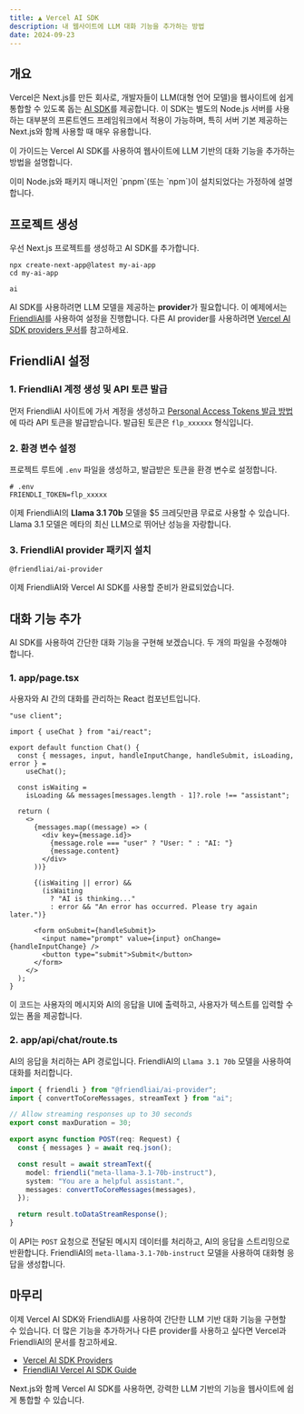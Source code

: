 ```yaml
---
title: ▲ Vercel AI SDK
description: 내 웹사이트에 LLM 대화 기능을 추가하는 방법
date: 2024-09-23
---
```


## 개요

Vercel은 Next.js를 만든 회사로, 개발자들이 LLM(대형 언어 모델)을 웹사이트에 쉽게 통합할 수 있도록 돕는 [AI SDK](https://sdk.vercel.ai/)를 제공합니다.
이 SDK는 별도의 Node.js 서버를 사용하는 대부분의 프론트엔드 프레임워크에서 적용이 가능하며, 특히 서버 기본 제공하는 Next.js와 함께 사용할 때 매우 유용합니다.

이 가이드는 Vercel AI SDK를 사용하여 웹사이트에 LLM 기반의 대화 기능을 추가하는 방법을 설명합니다.

<Callout>
이미 Node.js와 패키지 매니저인 `pnpm`(또는 `npm`)이 설치되었다는 가정하에 설명합니다.
</Callout>

## 프로젝트 생성

우선 Next.js 프로젝트를 생성하고 AI SDK를 추가합니다.

```package-install
npx create-next-app@latest my-ai-app
cd my-ai-app
```

```package-install
ai
```

AI SDK를 사용하려면 LLM 모델을 제공하는 **provider**가 필요합니다.
이 예제에서는 [FriendliAI](https://friendli.ai/)를 사용하여 설정을 진행합니다.
다른 AI provider를 사용하려면 [Vercel AI SDK providers 문서](https://sdk.vercel.ai/providers/ai-sdk-providers)를 참고하세요.

## FriendliAI 설정

### 1. FriendliAI 계정 생성 및 API 토큰 발급

먼저 FriendliAI 사이트에 가서 계정을 생성하고 [Personal Access Tokens 발급 방법](https://docs.friendli.ai/guides/personal_access_tokens)에 따라 API 토큰을 발급받습니다. 발급된 토큰은 `flp_xxxxxx` 형식입니다.

### 2. 환경 변수 설정

프로젝트 루트에 `.env` 파일을 생성하고, 발급받은 토큰을 환경 변수로 설정합니다.

```text title=".env"
# .env
FRIENDLI_TOKEN=flp_xxxxx
```

이제 FriendliAI의 **Llama 3.1 70b** 모델을 $5 크레딧만큼 무료로 사용할 수 있습니다.
Llama 3.1 모델은 메타의 최신 LLM으로 뛰어난 성능을 자랑합니다.

### 3. FriendliAI provider 패키지 설치

```package-install
@friendliai/ai-provider
```

이제 FriendliAI와 Vercel AI SDK를 사용할 준비가 완료되었습니다.

## 대화 기능 추가

AI SDK를 사용하여 간단한 대화 기능을 구현해 보겠습니다. 두 개의 파일을 수정해야 합니다.

### 1. app/page.tsx

사용자와 AI 간의 대화를 관리하는 React 컴포넌트입니다.

```tsx
"use client";

import { useChat } from "ai/react";

export default function Chat() {
  const { messages, input, handleInputChange, handleSubmit, isLoading, error } =
    useChat();

  const isWaiting =
    isLoading && messages[messages.length - 1]?.role !== "assistant";

  return (
    <>
      {messages.map((message) => (
        <div key={message.id}>
          {message.role === "user" ? "User: " : "AI: "}
          {message.content}
        </div>
      ))}

      {(isWaiting || error) &&
        (isWaiting
          ? "AI is thinking..."
          : error && "An error has occurred. Please try again later.")}

      <form onSubmit={handleSubmit}>
        <input name="prompt" value={input} onChange={handleInputChange} />
        <button type="submit">Submit</button>
      </form>
    </>
  );
}
```

이 코드는 사용자의 메시지와 AI의 응답을 UI에 출력하고, 사용자가 텍스트를 입력할 수 있는 폼을 제공합니다.

### 2. app/api/chat/route.ts

AI의 응답을 처리하는 API 경로입니다. FriendliAI의 `Llama 3.1 70b` 모델을 사용하여 대화를 처리합니다.

```ts
import { friendli } from "@friendliai/ai-provider";
import { convertToCoreMessages, streamText } from "ai";

// Allow streaming responses up to 30 seconds
export const maxDuration = 30;

export async function POST(req: Request) {
  const { messages } = await req.json();

  const result = await streamText({
    model: friendli("meta-llama-3.1-70b-instruct"),
    system: "You are a helpful assistant.",
    messages: convertToCoreMessages(messages),
  });

  return result.toDataStreamResponse();
}
```

이 API는 `POST` 요청으로 전달된 메시지 데이터를 처리하고, AI의 응답을 스트리밍으로 반환합니다. FriendliAI의 `meta-llama-3.1-70b-instruct` 모델을 사용하여 대화형 응답을 생성합니다.

## 마무리

이제 Vercel AI SDK와 FriendliAI를 사용하여 간단한 LLM 기반 대화 기능을 구현할 수 있습니다. 더 많은 기능을 추가하거나 다른 provider를 사용하고 싶다면 Vercel과 FriendliAI의 문서를 참고하세요.

- [Vercel AI SDK Providers](https://sdk.vercel.ai/providers/ai-sdk-providers)
- [FriendliAI Vercel AI SDK Guide](https://docs.friendli.ai/sdk/integrations/vercel-ai-sdk)

Next.js와 함께 Vercel AI SDK를 사용하면, 강력한 LLM 기반의 기능을 웹사이트에 쉽게 통합할 수 있습니다.
